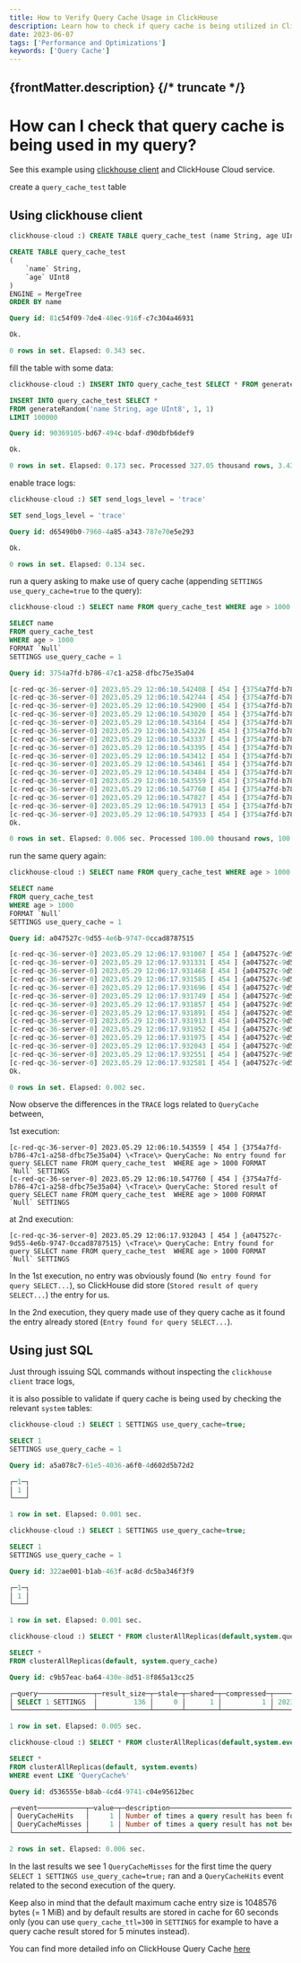 ```yaml
---
title: How to Verify Query Cache Usage in ClickHouse
description: Learn how to check if query cache is being utilized in ClickHouse using `clickhouse-client` trace logs or SQL commands.
date: 2023-06-07
tags: ['Performance and Optimizations']
keywords: ['Query Cache']
---
```


{frontMatter.description}
{/* truncate */}
---

# How can I check that query cache is being used in my query?

See this example using [clickhouse client](https://clickhouse.com/docs/en/interfaces/cli) and ClickHouse Cloud service.

create a `query_cache_test` table

## Using clickhouse client

```sql
clickhouse-cloud :) CREATE TABLE query_cache_test (name String, age UInt8) ENGINE =MergeTree ORDER BY name

CREATE TABLE query_cache_test
(
    `name` String,
    `age` UInt8
)
ENGINE = MergeTree
ORDER BY name

Query id: 81c54f09-7de4-48ec-916f-c7c304a46931

Ok.

0 rows in set. Elapsed: 0.343 sec.
```

fill the table with some data:

```sql
clickhouse-cloud :) INSERT INTO query_cache_test SELECT * FROM generateRandom('name String, age UInt8',1,1) LIMIT 100000;

INSERT INTO query_cache_test SELECT *
FROM generateRandom('name String, age UInt8', 1, 1)
LIMIT 100000

Query id: 90369105-bd67-494c-bdaf-d90dbfb6def9

Ok.

0 rows in set. Elapsed: 0.173 sec. Processed 327.05 thousand rows, 3.43 MB (1.89 million rows/s., 19.86 MB/s.)
```

enable trace logs:

```sql
clickhouse-cloud :) SET send_logs_level = 'trace'

SET send_logs_level = 'trace'

Query id: d65490b0-7960-4a85-a343-787e70e5e293

Ok.

0 rows in set. Elapsed: 0.134 sec.
```

run a query asking to make use of query cache (appending `SETTINGS use_query_cache=true` to the query):

```sql
clickhouse-cloud :) SELECT name FROM query_cache_test WHERE age > 1000 FORMAT Null SETTINGS use_query_cache=true;

SELECT name
FROM query_cache_test
WHERE age > 1000
FORMAT `Null`
SETTINGS use_query_cache = 1

Query id: 3754a7fd-b786-47c1-a258-dfbc75e35a04

[c-red-qc-36-server-0] 2023.05.29 12:06:10.542408 [ 454 ] {3754a7fd-b786-47c1-a258-dfbc75e35a04} \<Debug\> executeQuery: (from 151.53.3.113:50412, user: tony) SELECT name FROM query_cache_test  WHERE age > 1000 FORMAT Null SETTINGS use_query_cache=true; (stage: Complete)
[c-red-qc-36-server-0] 2023.05.29 12:06:10.542744 [ 454 ] {3754a7fd-b786-47c1-a258-dfbc75e35a04} \<Debug\> InterpreterSelectQuery: MergeTreeWhereOptimizer: condition "age > 1000" moved to PREWHERE
[c-red-qc-36-server-0] 2023.05.29 12:06:10.542900 [ 454 ] {3754a7fd-b786-47c1-a258-dfbc75e35a04} \<Debug\> InterpreterSelectQuery: MergeTreeWhereOptimizer: condition "age > 1000" moved to PREWHERE
[c-red-qc-36-server-0] 2023.05.29 12:06:10.543020 [ 454 ] {3754a7fd-b786-47c1-a258-dfbc75e35a04} \<Trace\> ContextAccess (tony): Access granted: SELECT(name, age) ON tony.test
[c-red-qc-36-server-0] 2023.05.29 12:06:10.543164 [ 454 ] {3754a7fd-b786-47c1-a258-dfbc75e35a04} \<Trace\> ContextAccess (tony): Access granted: SELECT(name, age) ON tony.test
[c-red-qc-36-server-0] 2023.05.29 12:06:10.543226 [ 454 ] {3754a7fd-b786-47c1-a258-dfbc75e35a04} \<Trace\> InterpreterSelectQuery: FetchColumns -> Complete
[c-red-qc-36-server-0] 2023.05.29 12:06:10.543337 [ 454 ] {3754a7fd-b786-47c1-a258-dfbc75e35a04} \<Debug\> tony.test (e61a107c-e7f8-4445-825f-88f85c72f7e9) (SelectExecutor): Key condition: unknown
[c-red-qc-36-server-0] 2023.05.29 12:06:10.543395 [ 454 ] {3754a7fd-b786-47c1-a258-dfbc75e35a04} \<Debug\> tony.test (e61a107c-e7f8-4445-825f-88f85c72f7e9) (SelectExecutor): Selected 1/1 parts by partition key, 1 parts by primary key, 12/12 marks by primary key, 12 marks to read from 1 ranges
[c-red-qc-36-server-0] 2023.05.29 12:06:10.543412 [ 454 ] {3754a7fd-b786-47c1-a258-dfbc75e35a04} \<Trace\> tony.test (e61a107c-e7f8-4445-825f-88f85c72f7e9) (SelectExecutor): Spreading mark ranges among streams (default reading)
[c-red-qc-36-server-0] 2023.05.29 12:06:10.543461 [ 454 ] {3754a7fd-b786-47c1-a258-dfbc75e35a04} \<Trace\> MergeTreeBaseSelectProcessor: PREWHERE condition was split into 1 steps: "greater(age, 1000)"
[c-red-qc-36-server-0] 2023.05.29 12:06:10.543484 [ 454 ] {3754a7fd-b786-47c1-a258-dfbc75e35a04} \<Trace\> MergeTreeInOrderSelectProcessor: Reading 1 ranges in order from part all_0_0_0, approx. 100000 rows starting from 0
[c-red-qc-36-server-0] 2023.05.29 12:06:10.543559 [ 454 ] {3754a7fd-b786-47c1-a258-dfbc75e35a04} \<Trace\> QueryCache: No entry found for query SELECT name FROM query_cache_test  WHERE age > 1000 FORMAT `Null` SETTINGS
[c-red-qc-36-server-0] 2023.05.29 12:06:10.547760 [ 454 ] {3754a7fd-b786-47c1-a258-dfbc75e35a04} \<Trace\> QueryCache: Stored result of query SELECT name FROM query_cache_test  WHERE age > 1000 FORMAT `Null` SETTINGS
[c-red-qc-36-server-0] 2023.05.29 12:06:10.547827 [ 454 ] {3754a7fd-b786-47c1-a258-dfbc75e35a04} \<Debug\> executeQuery: Read 100000 rows, 97.66 KiB in 0.005508 sec., 18155410.31227306 rows/sec., 17.31 MiB/sec.
[c-red-qc-36-server-0] 2023.05.29 12:06:10.547913 [ 454 ] {3754a7fd-b786-47c1-a258-dfbc75e35a04} \<Debug\> MemoryTracker: Peak memory usage (for query): 451.89 KiB.
[c-red-qc-36-server-0] 2023.05.29 12:06:10.547933 [ 454 ] {3754a7fd-b786-47c1-a258-dfbc75e35a04} \<Debug\> TCPHandler: Processed in 0.005911032 sec.
Ok.

0 rows in set. Elapsed: 0.006 sec. Processed 100.00 thousand rows, 100.00 KB (17.56 million rows/s., 17.56 MB/s.)
```

run the same query again:

```sql
clickhouse-cloud :) SELECT name FROM query_cache_test WHERE age > 1000 FORMAT Null SETTINGS use_query_cache=true;

SELECT name
FROM query_cache_test
WHERE age > 1000
FORMAT `Null`
SETTINGS use_query_cache = 1

Query id: a047527c-9d55-4e6b-9747-0ccad8787515

[c-red-qc-36-server-0] 2023.05.29 12:06:17.931007 [ 454 ] {a047527c-9d55-4e6b-9747-0ccad8787515} \<Debug\> executeQuery: (from 151.53.3.113:50412, user: tony) SELECT name FROM query_cache_test  WHERE age > 1000 FORMAT Null SETTINGS use_query_cache=true; (stage: Complete)
[c-red-qc-36-server-0] 2023.05.29 12:06:17.931331 [ 454 ] {a047527c-9d55-4e6b-9747-0ccad8787515} \<Debug\> InterpreterSelectQuery: MergeTreeWhereOptimizer: condition "age > 1000" moved to PREWHERE
[c-red-qc-36-server-0] 2023.05.29 12:06:17.931468 [ 454 ] {a047527c-9d55-4e6b-9747-0ccad8787515} \<Debug\> InterpreterSelectQuery: MergeTreeWhereOptimizer: condition "age > 1000" moved to PREWHERE
[c-red-qc-36-server-0] 2023.05.29 12:06:17.931585 [ 454 ] {a047527c-9d55-4e6b-9747-0ccad8787515} \<Trace\> ContextAccess (tony): Access granted: SELECT(name, age) ON tony.test
[c-red-qc-36-server-0] 2023.05.29 12:06:17.931696 [ 454 ] {a047527c-9d55-4e6b-9747-0ccad8787515} \<Trace\> ContextAccess (tony): Access granted: SELECT(name, age) ON tony.test
[c-red-qc-36-server-0] 2023.05.29 12:06:17.931749 [ 454 ] {a047527c-9d55-4e6b-9747-0ccad8787515} \<Trace\> InterpreterSelectQuery: FetchColumns -> Complete
[c-red-qc-36-server-0] 2023.05.29 12:06:17.931857 [ 454 ] {a047527c-9d55-4e6b-9747-0ccad8787515} \<Debug\> tony.test (e61a107c-e7f8-4445-825f-88f85c72f7e9) (SelectExecutor): Key condition: unknown
[c-red-qc-36-server-0] 2023.05.29 12:06:17.931891 [ 454 ] {a047527c-9d55-4e6b-9747-0ccad8787515} \<Debug\> tony.test (e61a107c-e7f8-4445-825f-88f85c72f7e9) (SelectExecutor): Selected 1/1 parts by partition key, 1 parts by primary key, 12/12 marks by primary key, 12 marks to read from 1 ranges
[c-red-qc-36-server-0] 2023.05.29 12:06:17.931913 [ 454 ] {a047527c-9d55-4e6b-9747-0ccad8787515} \<Trace\> tony.test (e61a107c-e7f8-4445-825f-88f85c72f7e9) (SelectExecutor): Spreading mark ranges among streams (default reading)
[c-red-qc-36-server-0] 2023.05.29 12:06:17.931952 [ 454 ] {a047527c-9d55-4e6b-9747-0ccad8787515} \<Trace\> MergeTreeBaseSelectProcessor: PREWHERE condition was split into 1 steps: "greater(age, 1000)"
[c-red-qc-36-server-0] 2023.05.29 12:06:17.931975 [ 454 ] {a047527c-9d55-4e6b-9747-0ccad8787515} \<Trace\> MergeTreeInOrderSelectProcessor: Reading 1 ranges in order from part all_0_0_0, approx. 100000 rows starting from 0
[c-red-qc-36-server-0] 2023.05.29 12:06:17.932043 [ 454 ] {a047527c-9d55-4e6b-9747-0ccad8787515} \<Trace\> QueryCache: Entry found for query SELECT name FROM query_cache_test  WHERE age > 1000 FORMAT `Null` SETTINGS
[c-red-qc-36-server-0] 2023.05.29 12:06:17.932551 [ 454 ] {a047527c-9d55-4e6b-9747-0ccad8787515} \<Debug\> MemoryTracker: Peak memory usage (for query): 5.19 KiB.
[c-red-qc-36-server-0] 2023.05.29 12:06:17.932581 [ 454 ] {a047527c-9d55-4e6b-9747-0ccad8787515} \<Debug\> TCPHandler: Processed in 0.001961411 sec.
Ok.

0 rows in set. Elapsed: 0.002 sec.
```

Now observe the differences in the `TRACE` logs related to `QueryCache` between,

1st execution:

```
[c-red-qc-36-server-0] 2023.05.29 12:06:10.543559 [ 454 ] {3754a7fd-b786-47c1-a258-dfbc75e35a04} \<Trace\> QueryCache: No entry found for query SELECT name FROM query_cache_test  WHERE age > 1000 FORMAT `Null` SETTINGS
[c-red-qc-36-server-0] 2023.05.29 12:06:10.547760 [ 454 ] {3754a7fd-b786-47c1-a258-dfbc75e35a04} \<Trace\> QueryCache: Stored result of query SELECT name FROM query_cache_test  WHERE age > 1000 FORMAT `Null` SETTINGS
```

at 2nd execution:

```
[c-red-qc-36-server-0] 2023.05.29 12:06:17.932043 [ 454 ] {a047527c-9d55-4e6b-9747-0ccad8787515} \<Trace\> QueryCache: Entry found for query SELECT name FROM query_cache_test  WHERE age > 1000 FORMAT `Null` SETTINGS
```

In the 1st execution, no entry was obviously found (`No entry found for query SELECT...`), so ClickHouse did store (`Stored result of query SELECT...`) the entry for us.

In the 2nd execution, they query made use of they query cache as it found the entry already stored (`Entry found for query SELECT...`).

## Using just SQL

Just through issuing SQL commands without inspecting the `clickhouse client` trace logs, 

it is also possible to validate if query cache is being used by checking the relevant `system` tables:

```sql
clickhouse-cloud :) SELECT 1 SETTINGS use_query_cache=true;

SELECT 1
SETTINGS use_query_cache = 1

Query id: a5a078c7-61e5-4036-a6f0-4d602d5b72d2

┌─1─┐
│ 1 │
└───┘

1 row in set. Elapsed: 0.001 sec.

clickhouse-cloud :) SELECT 1 SETTINGS use_query_cache=true;

SELECT 1
SETTINGS use_query_cache = 1

Query id: 322ae001-b1ab-463f-ac8d-dc5ba346f3f9

┌─1─┐
│ 1 │
└───┘

1 row in set. Elapsed: 0.001 sec.

clickhouse-cloud :) SELECT * FROM clusterAllReplicas(default,system.query_cache);

SELECT *
FROM clusterAllReplicas(default, system.query_cache)

Query id: c9b57eac-ba64-430e-8d51-8f865a13cc25

┌─query──────────────┬─result_size─┬─stale─┬─shared─┬─compressed─┬──────────expires_at─┬─────────────key_hash─┐
│ SELECT 1 SETTINGS  │         136 │     0 │      1 │          1 │ 2023-08-02 15:08:23 │ 12188185624808016954 │
└────────────────────┴─────────────┴───────┴────────┴────────────┴─────────────────────┴──────────────────────┘

1 row in set. Elapsed: 0.005 sec.

clickhouse-cloud :) SELECT * FROM clusterAllReplicas(default,system.events) WHERE event LIKE 'QueryCache%'

SELECT *
FROM clusterAllReplicas(default, system.events)
WHERE event LIKE 'QueryCache%'

Query id: d536555e-b8ab-4cd4-9741-c04e95612bec

┌─event────────────┬─value─┬─description────────────────────────────────────────────────────────────────────────────────────────────┐
│ QueryCacheHits   │     1 │ Number of times a query result has been found in the query cache (and query computation was avoided).  │
│ QueryCacheMisses │     1 │ Number of times a query result has not been found in the query cache (and required query computation). │
└──────────────────┴───────┴────────────────────────────────────────────────────────────────────────────────────────────────────────┘

2 rows in set. Elapsed: 0.006 sec.
```

In the last results we see 1 `QueryCacheMisses` for the first time the query `SELECT 1 SETTINGS use_query_cache=true;` ran and a `QueryCacheHits` event related to the second execution of the query.

Keep also in mind that the default maximum cache entry size is 1048576 bytes (= 1 MiB) and by default results are stored in cache for 60 seconds only (you can use `query_cache_ttl=300` in `SETTINGS` for example to have a query cache result stored for 5 minutes instead).

You can find more detailed info on ClickHouse Query Cache [here](https://clickhouse.com/docs/en/operations/query-cache)

